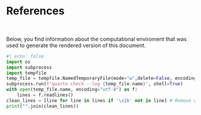 # References {.unnumbered}

::: {#refs}
:::

&nbsp;

Below, you find information about the computational enviroment that was used to generate the rendered version of this document.

```python
#| echo: false
import os
import subprocess
import tempfile
temp_file = tempfile.NamedTemporaryFile(mode="w",delete=False, encoding="utf-8")
subprocess.run(f"quarto check --log {temp_file.name}", shell=True)
with open(temp_file.name, encoding="utf-8") as f:
    lines = f.readlines()
clean_lines = [line for line in lines if '\x1b' not in line] # Remove weird characters
print("".join(clean_lines))
```


